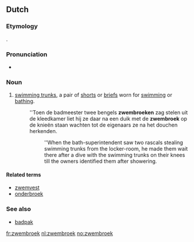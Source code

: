 ==Dutch==

===Etymology===
{{compound|zwemmen|broek|lang=nl|gloss1=to swim|gloss2=trousers/pants}}.

===Pronunciation===
* {{audio|Nl-zwembroek.ogg|Audio}}

===Noun===
{{nl-noun|m|g2=f|-en|zwembroekje}}

# [[swimming trunks]], a pair of [[shorts]] or [[briefs]] worn for [[swimming]] or [[bathing]].
#: ''Toen de badmeester twee bengels '''zwembroeken''' zag stelen uit de kleedkamer liet hij ze daar na een duik met de '''zwembroek''' op de knieën staan wachten tot de eigenaars ze na het douchen herkenden.
#:: ''When the bath-superintendent saw two rascals stealing swimming trunks from the locker-room, he made them wait there after a dive with the swimming trunks on their knees till the owners identified them after showering.

====Related terms====
* [[zwemvest]]
* [[onderbroek]]

===See also===
* [[badpak]]

[[fr:zwembroek]]
[[nl:zwembroek]]
[[no:zwembroek]]